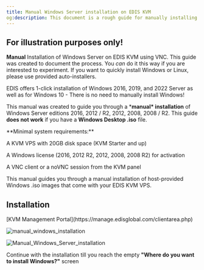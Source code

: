 ```yaml
---
title: Manual Windows Server installation on EDIS KVM
og:description: This document is a rough guide for manually installing Windows Server on EDIS KVM using VNC. The purpose of this doc is to showcase the process. Please use our Auto-Installers!
---
```



## **For illustration purposes only!**

**Manual** Installation of Windows Server on EDIS KVM using VNC.
This guide was created to document the process. You _can_ do it this way if you are interested to experiment. If you want to quickly install Windows or Linux, please use provided auto-installers.

EDIS offers 1-click installation of Windows 2016, 2019, and 2022 Server as well as for Windows 10 - There is no need to manually install Windows!

<CtaButton
  label='Auto-Install Linux/Windows'
  link='../VPS Management/Reinstalling Your VPS_ Choose Linux or Windows.mdx'
/>

This manual was created to guide you through a \***manual\* installation** of Windows Server editions 2016, 2012 / R2, 2012, 2008, 2008 / R2. This guide **does not work** if you have a **Windows Desktop .iso** file.

<Note>
**Minimal system requirements:**

A KVM VPS with 20GB disk space (KVM Starter and up)

A Windows license (2016, 2012 R2, 2012, 2008, 2008 R2) for activation

A VNC client or a noVNC session from the KVM panel

</Note>

This manual guides you through a manual installation of host-provided Windows .iso images that come with your EDIS KVM VPS.

## Installation

<Steps>
  <Step title='Log in to your'>
    [KVM Management Portal](https://manage.edisglobal.com/clientarea.php)
  </Step>
  <Step title='Mount the Windows .ISO file of your choice' />
  <Step title='Enable VNC' />
  <Step title='KVM Settings >> Disk driver >> set to Virtio (default value)' />
  <Step title='KVM Settings >> Network driver >> set to Virtio (default value)' />
  <Step title='Start a noVNC session and' />
</Steps>

![manual_windows_installation](/assets/wmFZZS9lrK-cn-pukWMnI_manual-windows-server-installation-73d4035424.png)

<Steps>
  <Step title='Send CtrlAltDel (top right corner of your noVNC window)' />
  <Step title='Send F12 immediately after step 1) or press `Esc` to bring up the Boot menu' />
  <Step title='Press `3` to boot from mounted .iso (DVD/CD)' />
</Steps>

![Manual_Windows_Server_installation](/assets/1X9oVnZ2JgRsk_cQIY3iK_manual-windows-server-installation-2-6d3974af2a.png)

Continue with the installation till you reach the empty **"Where do you want to install Windows?"** screen

<Check>Everything is good. ;-)</Check>

Now you need to load disk- and network- drivers EDIS provides on drive E:

![load_driver](/assets/Oua5O2cnO-l2geiD9lpRU_manual-windows-server-installation-3-29a2db7fd3.png)

Load the "client Virtio drivers".

This is important to be able to access the disk and network.

Click "**Load driver**" and "**Browse"**

Navigate to the driver CD (usually mounted on drive E:\\)

![browse_driver](/assets/6oW-8dqGMMyn6Rg0SFyI-_manual-windows-server-installation-4-e7954e59a1.png)

Now select the correct driver directory, according to your Windows version and architecture (x64 = AMD64, x86 = X86)

- For **Windows 2016** select the **2k16** folder
- For **Windows 2012 / R2** select the **2k12** or **2k12R2** folder
- For **Windows 2008 / R2** select the **2k8** or **2k8R2** folder

**For Windows 2012 and newer, only 64-bit drivers are available.**
Pick the AMD64 sub-folder.

Confirm your selection and click "**Next**"

![select_driver_to_install](/assets/WOSth5cRKQN6a-PS6dtnh_manual-windows-server-installation-5-3c500ef3e7.png)

Repeat the process in the "**viostor**" folder.

![viostor_folder](/assets/78a2aEUvvGM8IEgURYjjs_manual-windows-server-installation-6-18cba245f1.png)

Click "**Next**"

![](/assets/-iOJMjSbldw1HKGyhc1A7_manual-windows-server-installation-7-506d75da29.png)

You can now see your disk partition and you are able to resume the installation.

Once the installation is finished you will need to set your IP address manually.

IP addresses, subnet mask, gateway address, and nameservers are displayed in your VPS panel.

No further driver installations should be required.

Your Windows Server is now ready to use.
